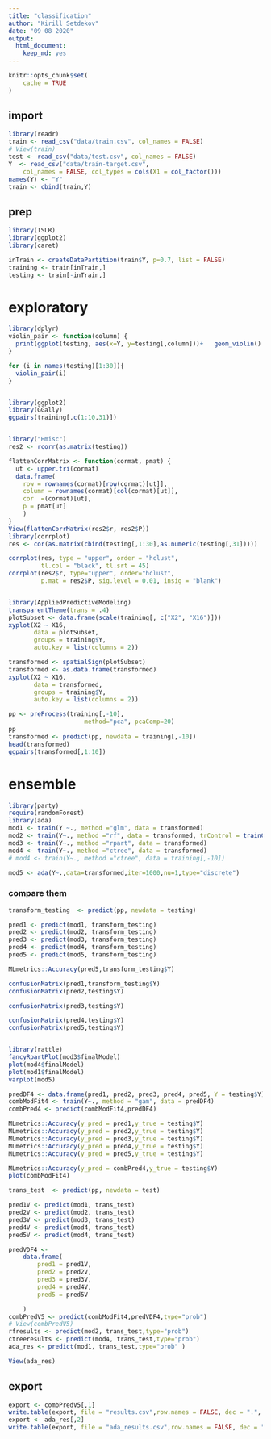 ```yaml
---
title: "classification"
author: "Kirill Setdekov"
date: "09 08 2020"
output:
  html_document:
    keep_md: yes
---
```


```r
knitr::opts_chunk$set(
	cache = TRUE
)
```

## import
```r
library(readr)
train <- read_csv("data/train.csv", col_names = FALSE)
# View(train)
test <- read_csv("data/test.csv", col_names = FALSE)
Y  <- read_csv("data/train-target.csv", 
    col_names = FALSE, col_types = cols(X1 = col_factor()))
names(Y) <- "Y"
train <- cbind(train,Y)
```


## prep
```r
library(ISLR)
library(ggplot2)
library(caret)

inTrain <- createDataPartition(train$Y, p=0.7, list = FALSE)
training <- train[inTrain,]
testing <- train[-inTrain,]
```
# exploratory
```r
library(dplyr)
violin_pair <- function(column) {
  print(ggplot(testing, aes(x=Y, y=testing[,column]))+   geom_violin() + ylab(column))
}

for (i in names(testing)[1:30]){
  violin_pair(i)
}


library(ggplot2)
library(GGally)
ggpairs(training[,c(1:10,31)])


library("Hmisc")
res2 <- rcorr(as.matrix(testing))

flattenCorrMatrix <- function(cormat, pmat) {
  ut <- upper.tri(cormat)
  data.frame(
    row = rownames(cormat)[row(cormat)[ut]],
    column = rownames(cormat)[col(cormat)[ut]],
    cor  =(cormat)[ut],
    p = pmat[ut]
    )
}
View(flattenCorrMatrix(res2$r, res2$P))
library(corrplot)
res <- cor(as.matrix(cbind(testing[,1:30],as.numeric(testing[,31]))))

corrplot(res, type = "upper", order = "hclust", 
         tl.col = "black", tl.srt = 45)
corrplot(res2$r, type="upper", order="hclust", 
         p.mat = res2$P, sig.level = 0.01, insig = "blank")


library(AppliedPredictiveModeling)
transparentTheme(trans = .4)
plotSubset <- data.frame(scale(training[, c("X2", "X16")])) 
xyplot(X2 ~ X16,
       data = plotSubset,
       groups = training$Y, 
       auto.key = list(columns = 2))  

transformed <- spatialSign(plotSubset)
transformed <- as.data.frame(transformed)
xyplot(X2 ~ X16, 
       data = transformed, 
       groups = training$Y, 
       auto.key = list(columns = 2)) 
```
```r
pp <- preProcess(training[,-10], 
                     method="pca", pcaComp=20)
pp
transformed <- predict(pp, newdata = training[,-10])
head(transformed)
ggpairs(transformed[,1:10])
```


# ensemble
```r
library(party)
require(randomForest)
library(ada)
mod1 <- train(Y ~., method ="glm", data = transformed)
mod2 <- train(Y~., method ="rf", data = transformed, trControl = trainControl(method = "cv"),number = 10)
mod3 <- train(Y~., method ="rpart", data = transformed)
mod4 <- train(Y~., method ="ctree", data = transformed)
# mod4 <- train(Y~., method ="ctree", data = training[,-10])

mod5 <- ada(Y~.,data=transformed,iter=1000,nu=1,type="discrete")

```

### compare them
```r
transform_testing  <- predict(pp, newdata = testing)

pred1 <- predict(mod1, transform_testing)
pred2 <- predict(mod2, transform_testing)
pred3 <- predict(mod3, transform_testing)
pred4 <- predict(mod4, transform_testing)
pred5 <- predict(mod5, transform_testing)

MLmetrics::Accuracy(pred5,transform_testing$Y)

confusionMatrix(pred1,transform_testing$Y)
confusionMatrix(pred2,testing$Y)

confusionMatrix(pred3,testing$Y)

confusionMatrix(pred4,testing$Y)
confusionMatrix(pred5,testing$Y)


library(rattle)
fancyRpartPlot(mod3$finalModel)
plot(mod4$finalModel)
plot(mod1$finalModel)
varplot(mod5)
```


```r
predDF4 <- data.frame(pred1, pred2, pred3, pred4, pred5, Y = testing$Y)
combModFit4 <- train(Y~., method = "gam", data = predDF4)
combPred4 <- predict(combModFit4,predDF4)
```

```r
MLmetrics::Accuracy(y_pred = pred1,y_true = testing$Y)
MLmetrics::Accuracy(y_pred = pred2,y_true = testing$Y)
MLmetrics::Accuracy(y_pred = pred3,y_true = testing$Y)
MLmetrics::Accuracy(y_pred = pred4,y_true = testing$Y)
MLmetrics::Accuracy(y_pred = pred5,y_true = testing$Y)

MLmetrics::Accuracy(y_pred = combPred4,y_true = testing$Y)
plot(combModFit4)
```

```r
trans_test  <- predict(pp, newdata = test)

pred1V <- predict(mod1, trans_test)
pred2V <- predict(mod2, trans_test)
pred3V <- predict(mod3, trans_test)
pred4V <- predict(mod4, trans_test)
pred5V <- predict(mod4, trans_test)

predVDF4 <-
    data.frame(
        pred1 = pred1V,
        pred2 = pred2V,
        pred3 = pred3V,
        pred4 = pred4V,
        pred5 = pred5V

    )
combPredV5 <- predict(combModFit4,predVDF4,type="prob")
# View(combPredV5)
rfresults <- predict(mod2, trans_test,type="prob")
ctreeresults <- predict(mod4, trans_test,type="prob")
ada_res <- predict(mod1, trans_test,type="prob" )

View(ada_res)

```

## export
```r
export <- combPredV5[,1]
write.table(export, file = "results.csv",row.names = FALSE, dec = ".", sep = ",", col.names = F)
export <- ada_res[,2]
write.table(export, file = "ada_results.csv",row.names = FALSE, dec = ".", sep = ",", col.names = F)

```

